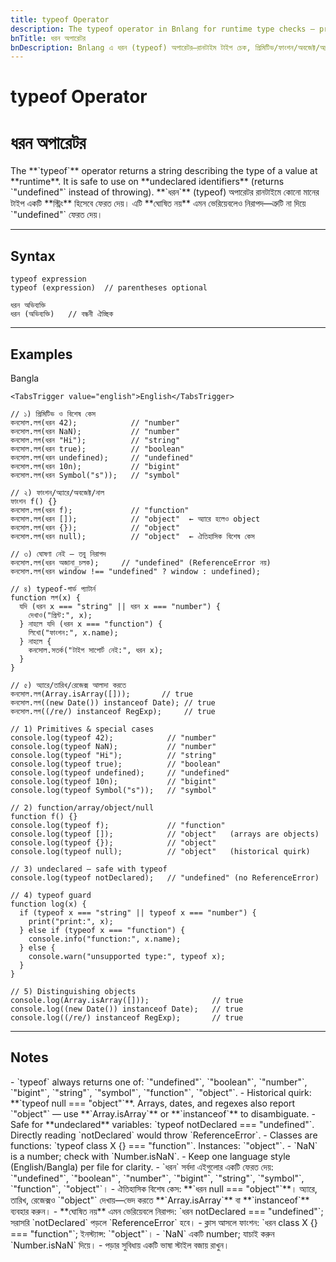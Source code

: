 ```yaml
---
title: typeof Operator
description: The typeof operator in Bnlang for runtime type checks — primitives, functions, objects, arrays, null, symbol, bigint, undeclared safety, and common pitfalls.
bnTitle: ধরন অপারেটর
bnDescription: Bnlang এ ধরন (typeof) অপারেটর—রানটাইম টাইপ চেক, প্রিমিটিভ/ফাংশন/অবজেক্ট/অ্যারেসহ, undeclared নিরাপত্তা ও বিশেষ কেস।
---
```


# <I18nEnglish>typeof Operator</I18nEnglish>
# <I18nBangla>ধরন অপারেটর</I18nBangla>


<I18nEnglish>
The **`typeof`** operator returns a string describing the type of a value at **runtime**.  
It is safe to use on **undeclared identifiers** (returns `"undefined"` instead of throwing).
</I18nEnglish>

<I18nBangla>
**`ধরন`** (typeof) অপারেটর রানটাইমে কোনো মানের টাইপ একটি **স্ট্রিং** হিসেবে ফেরত দেয়।  
এটি **ঘোষিত নয়** এমন ভেরিয়েবলেও নিরাপদ—ত্রুটি না দিয়ে `"undefined"` ফেরত দেয়।
</I18nBangla>



---

## Syntax

<I18nEnglish>

```bnl
typeof expression
typeof (expression)  // parentheses optional
```
</I18nEnglish>

<I18nBangla>

```bnl
ধরন অভিব্যক্তি
ধরন (অভিব্যক্তি)   // বন্ধনী ঐচ্ছিক
```
</I18nBangla>



---

## Examples

<Tabs defaultValue="bangla" className="w-full">
  <TabsList>
    <TabsTrigger value="bangla">Bangla</TabsTrigger>
    
    <TabsTrigger value="english">English</TabsTrigger>
  </TabsList>

  <TabsContent value="bangla">

```bnl
// ১) প্রিমিটিভ ও বিশেষ কেস
কনসোল.লগ(ধরন 42);            // "number"
কনসোল.লগ(ধরন NaN);           // "number"
কনসোল.লগ(ধরন "Hi");          // "string"
কনসোল.লগ(ধরন true);          // "boolean"
কনসোল.লগ(ধরন undefined);     // "undefined"
কনসোল.লগ(ধরন 10n);           // "bigint"
কনসোল.লগ(ধরন Symbol("s"));   // "symbol"

// ২) ফাংশন/অ্যারে/অবজেক্ট/নাল
ফাংশন f() {}
কনসোল.লগ(ধরন f);             // "function"
কনসোল.লগ(ধরন []);            // "object"  ← অ্যারে হলেও object
কনসোল.লগ(ধরন {});            // "object"
কনসোল.লগ(ধরন null);          // "object"  ← ঐতিহাসিক বিশেষ কেস

// ৩) ঘোষণা নেই — তবু নিরাপদ
কনসোল.লগ(ধরন অজানা_চলক);     // "undefined" (ReferenceError নয়)
কনসোল.লগ(ধরন window !== "undefined" ? window : undefined);

// ৪) typeof‑গার্ড প্যাটার্ন
function লগ(x) {
  যদি (ধরন x === "string" || ধরন x === "number") {
    দেখাও("প্রিন্ট:", x);
  } নাহলে যদি (ধরন x === "function") {
    লিখো("ফাংশন:", x.name);
  } নাহলে {
    কনসোল.সতর্ক("টাইপ সাপোর্ট নেই:", ধরন x);
  }
}

// ৫) অ্যারে/তারিখ/রেজেক্স আলাদা করতে
কনসোল.লগ(Array.isArray([]));       // true
কনসোল.লগ((new Date()) instanceof Date); // true
কনসোল.লগ((/re/) instanceof RegExp);     // true
```
  </TabsContent>

  

  <TabsContent value="english">

```bnl
// 1) Primitives & special cases
console.log(typeof 42);            // "number"
console.log(typeof NaN);           // "number"
console.log(typeof "Hi");          // "string"
console.log(typeof true);          // "boolean"
console.log(typeof undefined);     // "undefined"
console.log(typeof 10n);           // "bigint"
console.log(typeof Symbol("s"));   // "symbol"

// 2) function/array/object/null
function f() {}
console.log(typeof f);             // "function"
console.log(typeof []);            // "object"   (arrays are objects)
console.log(typeof {});            // "object"
console.log(typeof null);          // "object"   (historical quirk)

// 3) undeclared — safe with typeof
console.log(typeof notDeclared);   // "undefined" (no ReferenceError)

// 4) typeof guard
function log(x) {
  if (typeof x === "string" || typeof x === "number") {
    print("print:", x);
  } else if (typeof x === "function") {
    console.info("function:", x.name);
  } else {
    console.warn("unsupported type:", typeof x);
  }
}

// 5) Distinguishing objects
console.log(Array.isArray([]));              // true
console.log((new Date()) instanceof Date);   // true
console.log((/re/) instanceof RegExp);       // true
```
  </TabsContent>
</Tabs>

---

## Notes

<I18nEnglish>
- `typeof` always returns one of: `"undefined"`, `"boolean"`, `"number"`, `"bigint"`, `"string"`, `"symbol"`, `"function"`, `"object"`.  
- Historical quirk: **`typeof null === "object"`**. Arrays, dates, and regexes also report `"object"` — use **`Array.isArray`** or **`instanceof`** to disambiguate.  
- Safe for **undeclared** variables: `typeof notDeclared === "undefined"`. Directly reading `notDeclared` would throw `ReferenceError`.  
- Classes are functions: `typeof class X {} === "function"`. Instances: `"object"`.  
- `NaN` is a number; check with `Number.isNaN`.  
- Keep one language style (English/Bangla) per file for clarity.
</I18nEnglish>

<I18nBangla>
- `ধরন` সর্বদা এইগুলোর একটি ফেরত দেয়: `"undefined"`, `"boolean"`, `"number"`, `"bigint"`, `"string"`, `"symbol"`, `"function"`, `"object"`।  
- ঐতিহাসিক বিশেষ কেস: **`ধরন null === "object"`**। অ্যারে, তারিখ, রেজেক্সও `"object"` দেখায়—ভেদ করতে **`Array.isArray`** বা **`instanceof`** ব্যবহার করুন।  
- **ঘোষিত নয়** এমন ভেরিয়েবলে নিরাপদ: `ধরন notDeclared === "undefined"`; সরাসরি `notDeclared` পড়লে `ReferenceError` হবে।  
- ক্লাস আসলে ফাংশন: `ধরন class X {} === "function"`; ইনস্ট্যান্স: `"object"`।  
- `NaN` একটি number; যাচাই করুন `Number.isNaN` দিয়ে।  
- পড়ার সুবিধায় একটি ভাষা স্টাইল বজায় রাখুন।
</I18nBangla>


